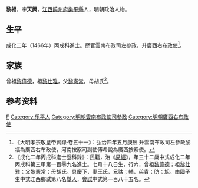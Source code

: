 {{明清人物信息框
| 姓名 = 黎福
| 原名 =
| 圖片名稱= 
| 圖片大小 =
| 圖片說明 = 
| 最高職務 =
| 國家 = 大明 
| 爵位 =
| 籍貫 = [[江西|江西]][[饒州府|饒州府]][[樂平縣|樂平縣]]
| 族裔 = 
| 旗籍 = 
| 字號 = 
| 諡號 =
| 出生日期 = 七月十八日
| 出生地點 =
| 逝世日期 = 卒年不詳
| 逝世地點 =
| 墓葬 =
| 配偶 = 王氏
| 親屬 = 
| 出身 =
* 成化二年丙戌科同進士出身
| 經歷 =
| 著作 =  
}}
'''黎福'''{{BD|1435年||？年||}}，字'''天興'''，[[江西|江西]][[饒州府|饒州府]][[樂平縣|樂平縣]]人，明朝政治人物。

==生平==
成化二年（1466年）丙戌科進士。歷官雲南布政司左參政，升廣西右布政使<ref>《大明孝宗敬皇帝實錄·卷五十一》：弘治四年五月庚辰 升雲南布政司左參政黎福為廣西右布政使，河南按察司副使傅希說為廣西按察使。</ref>。

==家族==
曾祖[[黎偉德|黎偉德]]，祖[[黎仕雅|黎仕雅]]，父[[黎憲常|黎憲常]]，母胡氏<ref>《成化二年丙戌科進士登科錄》：民籍，治《[[易經|易經]]》，年三十二歲中式成化二年丙戌科第三甲第一百零九名進士。七月十八日生，行六，曾祖[[黎偉德|黎偉德]]；祖[[黎仕雅|黎仕雅]]；父[[黎憲常|黎憲常]]；母胡氏。[[具慶下|具慶下]]，妻王氏，兄祜；輔，弟貴；昉；旭。由國子生中式江西鄉試第八名[[舉人|舉人]]，[[會試|會試]]中式第一百八十五名。</ref>。

== 参考资料 ==
{{reflist}}

{{成化二年丙戌科殿试金榜}}

{{Authority control}}

{{DEFAULTSORT:Li黎}}
[[Category:黎姓|F]]
[[Category:乐平人|Category:乐平人]]
[[Category:明朝雲南布政使司參政|Category:明朝雲南布政使司參政]]
[[Category:明朝廣西右布政使|Category:明朝廣西右布政使]]


{{明朝人物小作品}}